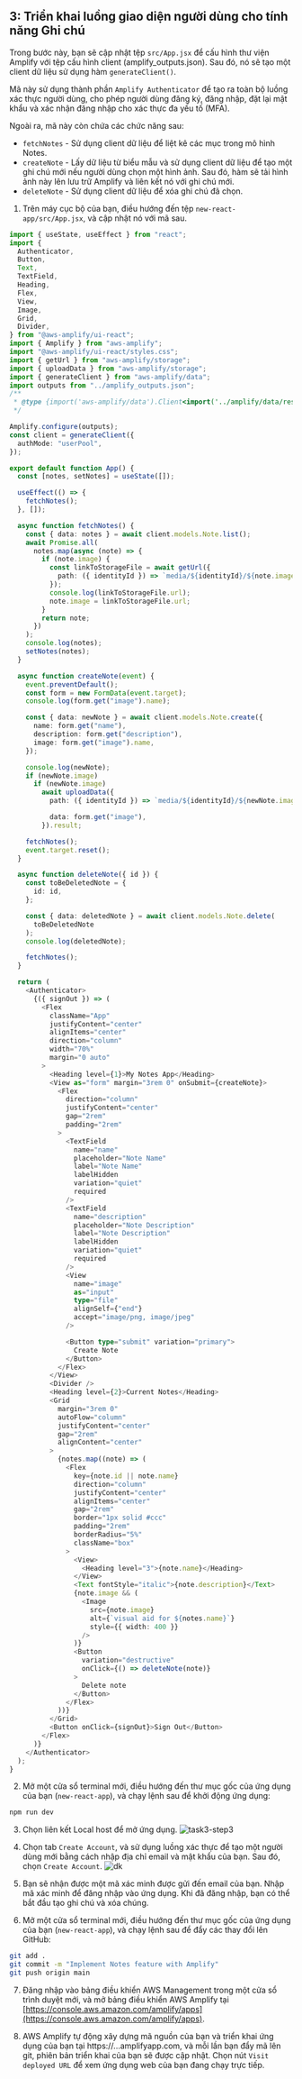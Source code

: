 ## 3: Triển khai luồng giao diện người dùng cho tính năng Ghi chú
Trong bước này, 
bạn sẽ cập nhật tệp `src/App.jsx` để cấu hình thư viện Amplify với tệp cấu hình client (amplify_outputs.json).
 Sau đó, nó sẽ tạo một client dữ liệu sử dụng hàm `generateClient()`.

Mã này sử dụng thành phần `Amplify Authenticator` để tạo ra toàn bộ luồng xác thực người dùng,
 cho phép người dùng đăng ký, đăng nhập, đặt lại mật khẩu và 
 xác nhận đăng nhập cho xác thực đa yếu tố (MFA).

Ngoài ra, mã này còn chứa các chức năng sau:
- `fetchNotes` - Sử dụng client dữ liệu để liệt kê các mục trong mô hình Notes.
- `createNote` - Lấy dữ liệu từ biểu mẫu và sử dụng client dữ liệu để tạo một ghi chú mới nếu người dùng chọn một hình ảnh. Sau đó, hàm sẽ tải hình ảnh này lên lưu trữ Amplify và liên kết nó với ghi chú mới.
- `deleteNote` - Sử dụng client dữ liệu để xóa ghi chú đã chọn.

1. Trên máy cục bộ của bạn, điều hướng đến tệp `new-react-app/src/App.jsx`, và cập nhật nó với mã sau.
```typescript copy
import { useState, useEffect } from "react";
import {
  Authenticator,
  Button,
  Text,
  TextField,
  Heading,
  Flex,
  View,
  Image,
  Grid,
  Divider,
} from "@aws-amplify/ui-react";
import { Amplify } from "aws-amplify";
import "@aws-amplify/ui-react/styles.css";
import { getUrl } from "aws-amplify/storage";
import { uploadData } from "aws-amplify/storage";
import { generateClient } from "aws-amplify/data";
import outputs from "../amplify_outputs.json";
/**
 * @type {import('aws-amplify/data').Client<import('../amplify/data/resource').Schema>}
 */

Amplify.configure(outputs);
const client = generateClient({
  authMode: "userPool",
});

export default function App() {
  const [notes, setNotes] = useState([]);

  useEffect(() => {
    fetchNotes();
  }, []);

  async function fetchNotes() {
    const { data: notes } = await client.models.Note.list();
    await Promise.all(
      notes.map(async (note) => {
        if (note.image) {
          const linkToStorageFile = await getUrl({
            path: ({ identityId }) => `media/${identityId}/${note.image}`,
          });
          console.log(linkToStorageFile.url);
          note.image = linkToStorageFile.url;
        }
        return note;
      })
    );
    console.log(notes);
    setNotes(notes);
  }

  async function createNote(event) {
    event.preventDefault();
    const form = new FormData(event.target);
    console.log(form.get("image").name);

    const { data: newNote } = await client.models.Note.create({
      name: form.get("name"),
      description: form.get("description"),
      image: form.get("image").name,
    });

    console.log(newNote);
    if (newNote.image)
      if (newNote.image)
        await uploadData({
          path: ({ identityId }) => `media/${identityId}/${newNote.image}`,

          data: form.get("image"),
        }).result;

    fetchNotes();
    event.target.reset();
  }

  async function deleteNote({ id }) {
    const toBeDeletedNote = {
      id: id,
    };

    const { data: deletedNote } = await client.models.Note.delete(
      toBeDeletedNote
    );
    console.log(deletedNote);

    fetchNotes();
  }

  return (
    <Authenticator>
      {({ signOut }) => (
        <Flex
          className="App"
          justifyContent="center"
          alignItems="center"
          direction="column"
          width="70%"
          margin="0 auto"
        >
          <Heading level={1}>My Notes App</Heading>
          <View as="form" margin="3rem 0" onSubmit={createNote}>
            <Flex
              direction="column"
              justifyContent="center"
              gap="2rem"
              padding="2rem"
            >
              <TextField
                name="name"
                placeholder="Note Name"
                label="Note Name"
                labelHidden
                variation="quiet"
                required
              />
              <TextField
                name="description"
                placeholder="Note Description"
                label="Note Description"
                labelHidden
                variation="quiet"
                required
              />
              <View
                name="image"
                as="input"
                type="file"
                alignSelf={"end"}
                accept="image/png, image/jpeg"
              />

              <Button type="submit" variation="primary">
                Create Note
              </Button>
            </Flex>
          </View>
          <Divider />
          <Heading level={2}>Current Notes</Heading>
          <Grid
            margin="3rem 0"
            autoFlow="column"
            justifyContent="center"
            gap="2rem"
            alignContent="center"
          >
            {notes.map((note) => (
              <Flex
                key={note.id || note.name}
                direction="column"
                justifyContent="center"
                alignItems="center"
                gap="2rem"
                border="1px solid #ccc"
                padding="2rem"
                borderRadius="5%"
                className="box"
              >
                <View>
                  <Heading level="3">{note.name}</Heading>
                </View>
                <Text fontStyle="italic">{note.description}</Text>
                {note.image && (
                  <Image
                    src={note.image}
                    alt={`visual aid for ${notes.name}`}
                    style={{ width: 400 }}
                  />
                )}
                <Button
                  variation="destructive"
                  onClick={() => deleteNote(note)}
                >
                  Delete note
                </Button>
              </Flex>
            ))}
          </Grid>
          <Button onClick={signOut}>Sign Out</Button>
        </Flex>
      )}
    </Authenticator>
  );
}
```

2. Mở một cửa sổ terminal mới, điều hướng đến thư mục gốc của ứng dụng của bạn (`new-react-app`), và chạy lệnh sau để khởi động ứng dụng:
```bash copy
npm run dev
```

3. Chọn liên kết Local host để mở ứng dụng.
![task3-step3](../../../images/task3-step3.png)

4. Chọn tab `Create Account`, và sử dụng luồng xác thực để tạo một người dùng mới bằng cách nhập địa chỉ email và mật khẩu của bạn. Sau đó, chọn `Create Account`.
![dk](../../../images/dk.png)

5. Bạn sẽ nhận được một mã xác minh được gửi đến email của bạn. Nhập mã xác minh để đăng nhập vào ứng dụng. Khi đã đăng nhập, bạn có thể bắt đầu tạo ghi chú và xóa chúng.

6. Mở một cửa sổ terminal mới, điều hướng đến thư mục gốc của ứng dụng của bạn (`new-react-app`), và chạy lệnh sau để đẩy các thay đổi lên GitHub:
```bash copy
git add .
git commit -m "Implement Notes feature with Amplify"
git push origin main
```

7. Đăng nhập vào bảng điều khiển AWS Management trong một cửa sổ trình duyệt mới, và mở bảng điều khiển AWS Amplify tại [https://console.aws.amazon.com/amplify/apps](https://console.aws.amazon.com/amplify/apps).

8. AWS Amplify tự động xây dựng mã nguồn của bạn và triển khai ứng dụng của bạn tại https://...amplifyapp.com, và mỗi lần bạn đẩy mã lên git, phiên bản triển khai của bạn sẽ được cập nhật. Chọn nút `Visit deployed URL` để xem ứng dụng web của bạn đang chạy trực tiếp.